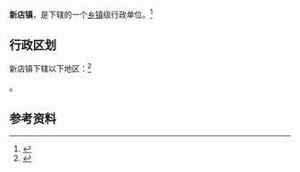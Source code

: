 {{中国乡级行政区|42/12/81/100/000}}

'''新店镇'''，是{{PRC admin/fullname|42/12/81/100/000|3}}下辖的一个[[乡镇|乡镇]]级行政单位。<ref>{{PRC admin/ref sgc|{{PRC admin/parent|42/12/81/100/000}}}}</ref>

== 行政区划 ==

新店镇下辖以下地区：<ref>{{PRC admin/ref sgc|42/12/81/100/000}}</ref>

{{PRC admin/children|42/12/81/100/000}}。

== 参考资料 ==

{{reflist}}

{{行政区划小作品}}
{{PRC admin/navcat|42/12/81/100/000}}